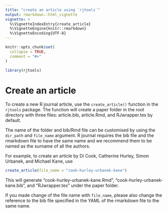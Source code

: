 ```yaml
---
title: "create an article using `rjtools`"
output: rmarkdown::html_vignette
vignette: >
  %\VignetteIndexEntry{create_article}
  %\VignetteEngine{knitr::rmarkdown}
  %\VignetteEncoding{UTF-8}
---
```


```r
knitr::opts_chunk$set(
  collapse = TRUE,
  comment = "#>"
)
```

```r
library(rjtools)
```

# Create an article 

To create a new R journal article, use the `create_article()` function in the `rjtools` package. The function will create a paper folder in the root directory with three files: article.bib, article.Rmd, and RJwrapper.tex by default. 

The name of the folder and bib/Rmd file can be customised by using the `dir_path` and `file_name` argument. R journal requires the bib file and the rmarkdown file to have the same name and we recommend them to be named as the surname of all the authors. 

For example, to create an article by Di Cook, Catherine Hurley, Simon Urbanek, and Michael Kane, use 

```r
create_article(file_name = "cook-hurley-urbanek-kane")
```


This will generate "cook-hurley-urbanek-kane.Rmd", "cook-hurley-urbanek-kane.bib", and "RJwrapper.tex" under the paper folder. 

If you made change of the file name with `file_name`, please also change the reference to the bib file specified in the YAML of the rmarkdown file to the same name.


